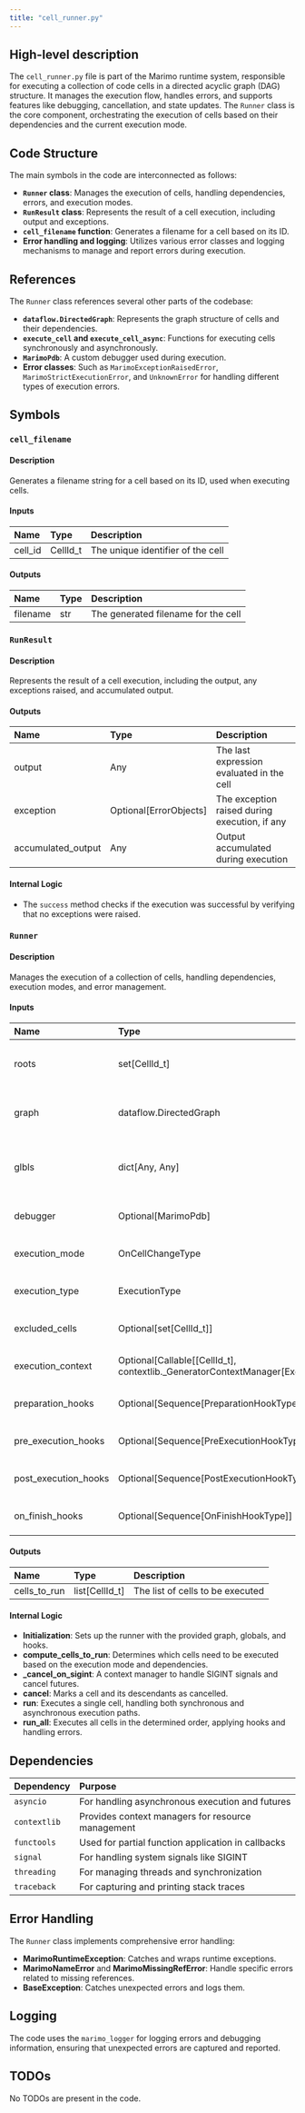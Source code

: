 ```yaml
---
title: "cell_runner.py"
---
```


## High-level description

The `cell_runner.py` file is part of the Marimo runtime system, responsible for executing a collection of code cells in a directed acyclic graph (DAG) structure. It manages the execution flow, handles errors, and supports features like debugging, cancellation, and state updates. The `Runner` class is the core component, orchestrating the execution of cells based on their dependencies and the current execution mode.

## Code Structure

The main symbols in the code are interconnected as follows:
- **`Runner` class**: Manages the execution of cells, handling dependencies, errors, and execution modes.
- **`RunResult` class**: Represents the result of a cell execution, including output and exceptions.
- **`cell_filename` function**: Generates a filename for a cell based on its ID.
- **Error handling and logging**: Utilizes various error classes and logging mechanisms to manage and report errors during execution.

## References

The `Runner` class references several other parts of the codebase:
- **`dataflow.DirectedGraph`**: Represents the graph structure of cells and their dependencies.
- **`execute_cell` and `execute_cell_async`**: Functions for executing cells synchronously and asynchronously.
- **`MarimoPdb`**: A custom debugger used during execution.
- **Error classes**: Such as `MarimoExceptionRaisedError`, `MarimoStrictExecutionError`, and `UnknownError` for handling different types of execution errors.

## Symbols

### `cell_filename`
#### Description
Generates a filename string for a cell based on its ID, used when executing cells.

#### Inputs
| Name   | Type     | Description      |
|:-------|:---------|:-----------------|
| cell_id | CellId_t | The unique identifier of the cell |

#### Outputs
| Name     | Type | Description                |
|:---------|:-----|:---------------------------|
| filename | str  | The generated filename for the cell |

### `RunResult`
#### Description
Represents the result of a cell execution, including the output, any exceptions raised, and accumulated output.

#### Outputs
| Name              | Type          | Description                              |
|:------------------|:--------------|:-----------------------------------------|
| output            | Any           | The last expression evaluated in the cell |
| exception         | Optional[ErrorObjects] | The exception raised during execution, if any |
| accumulated_output| Any           | Output accumulated during execution       |

#### Internal Logic
- The `success` method checks if the execution was successful by verifying that no exceptions were raised.

### `Runner`
#### Description
Manages the execution of a collection of cells, handling dependencies, execution modes, and error management.

#### Inputs
| Name                | Type                                      | Description |
|:--------------------|:------------------------------------------|:------------|
| roots               | set[CellId_t]                             | The root cells to start execution from |
| graph               | dataflow.DirectedGraph                    | The graph representing cell dependencies |
| glbls               | dict[Any, Any]                            | The global variables available during execution |
| debugger            | Optional[MarimoPdb]                       | The debugger instance for execution |
| execution_mode      | OnCellChangeType                          | The mode of execution (e.g., autorun) |
| execution_type      | ExecutionType                             | The type of execution (e.g., relaxed) |
| excluded_cells      | Optional[set[CellId_t]]                   | Cells to exclude from execution |
| execution_context   | Optional[Callable[[CellId_t], contextlib._GeneratorContextManager[ExecutionContext]]] | The context manager for execution |
| preparation_hooks   | Optional[Sequence[PreparationHookType]]   | Hooks to run before execution |
| pre_execution_hooks | Optional[Sequence[PreExecutionHookType]]  | Hooks to run before each cell execution |
| post_execution_hooks| Optional[Sequence[PostExecutionHookType]] | Hooks to run after each cell execution |
| on_finish_hooks     | Optional[Sequence[OnFinishHookType]]      | Hooks to run after all executions |

#### Outputs
| Name              | Type          | Description                              |
|:------------------|:--------------|:-----------------------------------------|
| cells_to_run      | list[CellId_t]| The list of cells to be executed         |

#### Internal Logic
- **Initialization**: Sets up the runner with the provided graph, globals, and hooks.
- **compute_cells_to_run**: Determines which cells need to be executed based on the execution mode and dependencies.
- **_cancel_on_sigint**: A context manager to handle SIGINT signals and cancel futures.
- **cancel**: Marks a cell and its descendants as cancelled.
- **run**: Executes a single cell, handling both synchronous and asynchronous execution paths.
- **run_all**: Executes all cells in the determined order, applying hooks and handling errors.

## Dependencies

| Dependency | Purpose |
|:-----------|:--------|
| `asyncio`  | For handling asynchronous execution and futures |
| `contextlib` | Provides context managers for resource management |
| `functools` | Used for partial function application in callbacks |
| `signal`   | For handling system signals like SIGINT |
| `threading`| For managing threads and synchronization |
| `traceback`| For capturing and printing stack traces |

## Error Handling

The `Runner` class implements comprehensive error handling:
- **MarimoRuntimeException**: Catches and wraps runtime exceptions.
- **MarimoNameError** and **MarimoMissingRefError**: Handle specific errors related to missing references.
- **BaseException**: Catches unexpected errors and logs them.

## Logging

The code uses the `marimo_logger` for logging errors and debugging information, ensuring that unexpected errors are captured and reported.

## TODOs
No TODOs are present in the code.